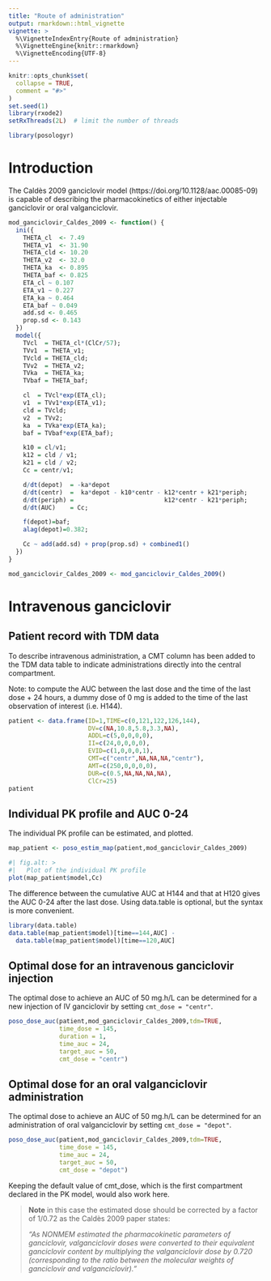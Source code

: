 ```yaml
---
title: "Route of administration"
output: rmarkdown::html_vignette
vignette: >
  %\VignetteIndexEntry{Route of administration}
  %\VignetteEngine{knitr::rmarkdown}
  %\VignetteEncoding{UTF-8}
---
```


```r
knitr::opts_chunk$set(
  collapse = TRUE,
  comment = "#>"
)
set.seed(1)
library(rxode2)
setRxThreads(2L)  # limit the number of threads
```

```r
library(posologyr)
```

# Introduction
The Caldès 2009 ganciclovir model (https://doi.org/10.1128/aac.00085-09) is capable of describing the pharmacokinetics of either injectable ganciclovir or oral valganciclovir.

```r
mod_ganciclovir_Caldes_2009 <- function() {
  ini({
    THETA_cl  <- 7.49
    THETA_v1  <- 31.90
    THETA_cld <- 10.20
    THETA_v2  <- 32.0
    THETA_ka  <- 0.895
    THETA_baf <- 0.825
    ETA_cl ~ 0.107
    ETA_v1 ~ 0.227
    ETA_ka ~ 0.464
    ETA_baf ~ 0.049
    add.sd <- 0.465
    prop.sd <- 0.143
  })
  model({
    TVcl  = THETA_cl*(ClCr/57);
    TVv1  = THETA_v1;
    TVcld = THETA_cld;
    TVv2  = THETA_v2;
    TVka  = THETA_ka;
    TVbaf = THETA_baf;

    cl  = TVcl*exp(ETA_cl);
    v1  = TVv1*exp(ETA_v1);
    cld = TVcld;
    v2  = TVv2;
    ka  = TVka*exp(ETA_ka);
    baf = TVbaf*exp(ETA_baf);

    k10 = cl/v1;
    k12 = cld / v1;
    k21 = cld / v2;
    Cc = centr/v1;

    d/dt(depot)  = -ka*depot
    d/dt(centr)  =  ka*depot - k10*centr - k12*centr + k21*periph;
    d/dt(periph) =                         k12*centr - k21*periph;
    d/dt(AUC)    = Cc;

    f(depot)=baf;
    alag(depot)=0.382;

    Cc ~ add(add.sd) + prop(prop.sd) + combined1()
  })
}

mod_ganciclovir_Caldes_2009 <- mod_ganciclovir_Caldes_2009()
```

# Intravenous ganciclovir

## Patient record with TDM data

To describe intravenous administration, a CMT column has been added to the TDM data table to indicate administrations directly into the central compartment.

Note: to compute the AUC between the last dose and the time of the last dose + 24 hours, a dummy dose of 0 mg is added to the time of the last observation of interest (i.e. H144).

```r
patient <- data.frame(ID=1,TIME=c(0,121,122,126,144),
                      DV=c(NA,10.8,5.8,3.3,NA),
                      ADDL=c(5,0,0,0,0),
                      II=c(24,0,0,0,0),
                      EVID=c(1,0,0,0,1),
                      CMT=c("centr",NA,NA,NA,"centr"),
                      AMT=c(250,0,0,0,0),
                      DUR=c(0.5,NA,NA,NA,NA),
                      ClCr=25)
patient
```

## Individual PK profile and AUC 0-24

The individual PK profile can be estimated, and plotted.

```r
map_patient <- poso_estim_map(patient,mod_ganciclovir_Caldes_2009)
```

```r
#| fig.alt: >
#|   Plot of the individual PK profile
plot(map_patient$model,Cc)
```

The difference between the cumulative AUC at H144 and that at H120 gives the AUC 0-24 after the last dose. Using data.table is optional, but the syntax is more convenient.

```r
library(data.table)
data.table(map_patient$model)[time==144,AUC] - 
  data.table(map_patient$model)[time==120,AUC]
```

## Optimal dose for an intravenous ganciclovir injection

The optimal dose to achieve an AUC of 50 mg.h/L can be determined for a new injection of IV ganciclovir by setting `cmt_dose = "centr"`.

```r
poso_dose_auc(patient,mod_ganciclovir_Caldes_2009,tdm=TRUE,
              time_dose = 145,
              duration = 1,
              time_auc = 24,
              target_auc = 50,
              cmt_dose = "centr")
```

## Optimal dose for an oral valganciclovir administration

The optimal dose to achieve an AUC of 50 mg.h/L can be determined for an administration of oral valganciclovir by setting `cmt_dose = "depot"`. 

```r
poso_dose_auc(patient,mod_ganciclovir_Caldes_2009,tdm=TRUE,
              time_dose = 145,
              time_auc = 24,
              target_auc = 50,
              cmt_dose = "depot")
```
Keeping the default value of cmt_dose, which is the first compartment declared in the PK model, would also work here.

> **Note** in this case the estimated dose should be corrected by a factor of 1/0.72 as the Caldès 2009 paper states: 
>
>
>*"As NONMEM estimated the pharmacokinetic parameters of ganciclovir, valganciclovir doses were converted to their equivalent ganciclovir content by multiplying the valganciclovir dose by 0.720 (corresponding to the ratio between the molecular weights of ganciclovir and valganciclovir)."*
